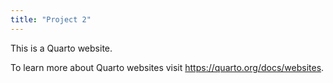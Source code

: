```yaml
---
title: "Project 2"
---
```


This is a Quarto website.

To learn more about Quarto websites visit <https://quarto.org/docs/websites>.
